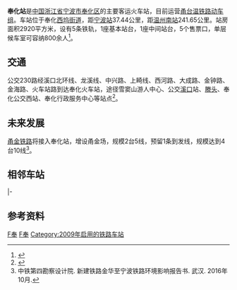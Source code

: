 {{Infobox China railway station 
|图片 = Fenghua Railway Station, 2019-04-13 02.jpg
|车站名称 = 奉化站
|车站地址 = [[浙江省|浙江省]][[宁波市|宁波市]][[奉化区|奉化区]][[西坞街道|西坞街道]]
|线路 = [[甬台温铁路|甬台温铁路]]
|归属 = [[上海铁路局|上海铁路局]][[宁波车务段|宁波车务段]]
|拼音码 = FHU
|电报码 = FHH
|车站代码 = 33968
|股道数目 = 5
|月台数目 = 2
|坐标 = {{coord|29|37|48.94|N|121|27|37.13|E|type:railwaystation|display=inline,title}}
}}
'''奉化站'''是[[中国|中国]][[浙江省|浙江省]][[宁波市|宁波市]][[奉化区|奉化区]]的主要客运火车站，目前运营[[甬台温铁路|甬台温铁路]][[动车组|动车组]]。车站位于奉化[[西坞街道|西坞街道]]，距[[宁波站|宁波站]]37.44公里，距[[温州南站|温州南站]]241.65公里。站房面积2920平方米，设有5条铁轨，1座基本站台，1座中间站台，5个售票口，单层候车室可容纳800余人<ref>{{Cite web|title=奉化、宁海火车站8月1日前投入使用|url=http://news.cnnb.com.cn/system/2009/05/23/006110924.shtml|accessdate=2019-04-28|author=|date=2009-05-23|publisher=中国宁波网|archive-date=2010-01-20|archive-url=https://web.archive.org/web/20100120182635/http://news.cnnb.com.cn/system/2009/05/23/006110924.shtml|dead-url=no}}</ref>。

== 交通 ==
公交230路经溪口北环线、龙溪线、中兴路、上畸线、西河路、大成路、金钟路、金海路、火车站路到达奉化火车站，途径雪窦山游人中心、公交[[溪口镇_(宁波市)|溪口]]站、[[滕头村|滕头]]、奉化公交西站、奉化行政服务中心等站点<ref>{{Cite web|title=从奉化火车站到雪窦山，230公交路线延伸啦！|url=http://zj.news.163.com/18/1116/07/E0NH4AMS04098FCB.html|accessdate=2019-04-28|author=|date=2018-11-16|publisher=奉化发布|archive-url=https://web.archive.org/web/20190428004016/http://zj.news.163.com/18/1116/07/E0NH4AMS04098FCB.html|archive-date=2019-04-28|dead-url=yes}}</ref>。

== 未来发展 ==
[[甬金铁路|甬金铁路]]将接入奉化站，增设甬金场，规模2台5线，预留1条到发线，规模达到4台10线<ref>中铁第四勘察设计院. 新建铁路金华至宁波铁路环境影响报告书. 武汉. 2016年10月.</ref>。

== 相邻车站 ==
{{start rail box|[[中国铁路|中国铁路]]}}
{{s-inop|[[云龙站_(甬台温铁路)|云龙]]|[[宁波站|宁波]]方向}}
{{s-line|[[甬台温铁路|甬台温铁路]]}}
{{s-inop|[[宁海站|宁海]]|[[温州南站|温州南]]方向}}
|-
{{s-unbuilt|[[云龙站_(甬台温铁路)|云龙]]|[[宁波站|宁波]]方向}}
{{s-line|[[甬金铁路|甬金铁路]]|规划中}}
{{s-unbuilt|[[溪口站|溪口]]|[[金华站|金华]]方向}}
{{end box}}

== 参考资料 ==
{{commonscat|Fenghua Railway Station}}
{{reflist}}

{{浙江铁路|nocat}}
{{甬台温铁路}}
{{甬金铁路}}
{{China-rail-stub}}
[[Category:奉化区建筑物|F奉]]
[[Category:宁波市铁路车站|F奉]]
[[Category:2009年启用的铁路车站|Category:2009年启用的铁路车站]]